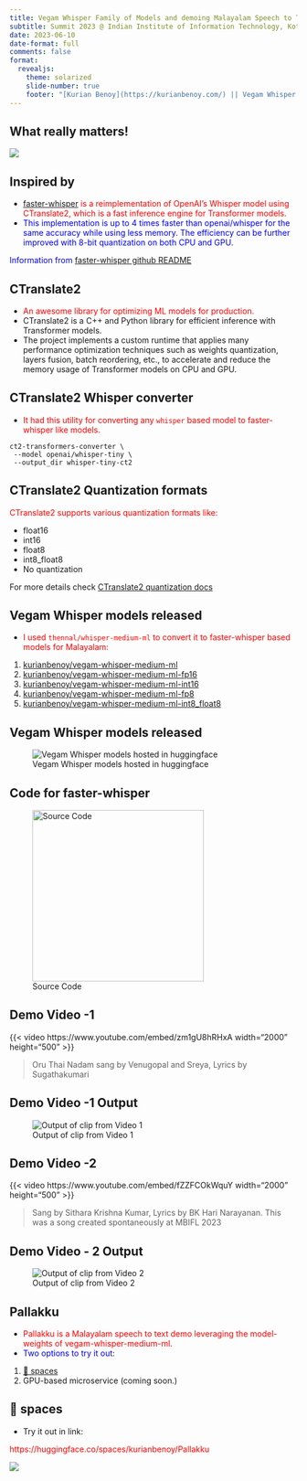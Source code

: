 ```yaml
---
title: Vegam Whisper Family of Models and demoing Malayalam Speech to Text
subtitle: Summit 2023 @ Indian Institute of Information Technology, Kottayam (IIIT-K)
date: 2023-06-10
date-format: full
comments: false
format:
  revealjs:
    theme: solarized
    slide-number: true
    footer: "[Kurian Benoy](https://kurianbenoy.com/) || Vegam Whisper Family of Models and demoing Malayalam Speech to Text"
---
```


## What really matters!

![](./IMG-20230524-WA0016.jpg)

## Inspired by

::: {.incremental}
- <span style="color:red">[faster-whisper](https://github.com/guillaumekln/faster-whisper) is a reimplementation of OpenAI's Whisper model using CTranslate2, which is a fast inference engine for Transformer models.</span>
- <span style="color:blue">This implementation is up to 4 times faster than openai/whisper for the same accuracy while using less memory. The efficiency can be further improved with 8-bit quantization on both CPU and GPU.</span>
:::

::: aside
<span style="color:blue">Information from [faster-whisper github README](https://github.com/guillaumekln/faster-whisper)</span>
:::

## CTranslate2

- <span style="color:red">An awesome library for optimizing ML models for production.</span>
- CTranslate2 is a C++ and Python library for efficient inference with Transformer models.
- The project implements a custom runtime that applies many performance optimization techniques such as weights quantization, layers fusion, batch reordering, etc., to accelerate and reduce the memory usage of Transformer models on CPU and GPU. 


## CTranslate2 Whisper converter

- <span style="color:red">It had this utility for converting any `whisper` based model to faster-whisper like models.</span>

```shell
ct2-transformers-converter \
 --model openai/whisper-tiny \
 --output_dir whisper-tiny-ct2
```

## CTranslate2 Quantization formats

<span style="color:red">CTranslate2 supports various quantization formats like:</span>

- float16
- int16
- float8
- int8_float8
- No quantization

::: aside
For more details check [CTranslate2 quantization docs](https://opennmt.net/CTranslate2/quantization.html)
:::

## Vegam Whisper models released

- <span style="color:red">I used `thennal/whisper-medium-ml` to convert it to faster-whisper based models for Malayalam:</span>

1. [kurianbenoy/vegam-whisper-medium-ml](https://huggingface.co/kurianbenoy/vegam-whisper-medium-ml)
2. [kurianbenoy/vegam-whisper-medium-ml-fp16](https://huggingface.co/kurianbenoy/vegam-whisper-medium-ml-fp16)
3. [kurianbenoy/vegam-whisper-medium-ml-int16](https://huggingface.co/kurianbenoy/vegam-whisper-medium-ml-int16)
4. [kurianbenoy/vegam-whisper-medium-ml-fp8](https://huggingface.co/kurianbenoy/vegam-whisper-medium-ml-fp8)
5. [kurianbenoy/vegam-whisper-medium-ml-int8_float8](https://huggingface.co/kurianbenoy/vegam-whisper-medium-ml-int8_float8)

## Vegam Whisper models released

![Vegam Whisper models hosted in huggingface](./huggingface.png)

## Code for faster-whisper

![Source Code](./faster-whisper.png){height="300"}

## Demo Video -1 

{{< video https://www.youtube.com/embed/zm1gU8hRHxA width="2000" height="500"  >}}

> Oru Thai Nadam sang by Venugopal and Sreya, Lyrics by Sugathakumari

## Demo Video -1 Output

![Output of clip from Video 1](./25s_audio.png)

## Demo Video -2

{{< video https://www.youtube.com/embed/fZZFCOkWquY width="2000" height="500" >}}

> Sang by Sithara Krishna Kumar, Lyrics by BK Hari Narayanan. This was a song created spontaneously at MBIFL 2023

## Demo Video - 2 Output

![Output of clip from Video 2](./10s_audio.png)

## Pallakku

- <span style="color:red">Pallakku is a Malayalam speech to text demo leveraging the model-weights of vegam-whisper-medium-ml.</span>
- <span style="color:blue">Two options to try it out</span>:

1. [🤗 spaces](https://huggingface.co/spaces/kurianbenoy/Pallakku)
2. GPU-based microservice (coming soon.)

## 🤗 spaces

- Try it out in link: 

<span style="color:red">https://huggingface.co/spaces/kurianbenoy/Pallakku</span>

![](../delft-fastai/pallakku.png)

